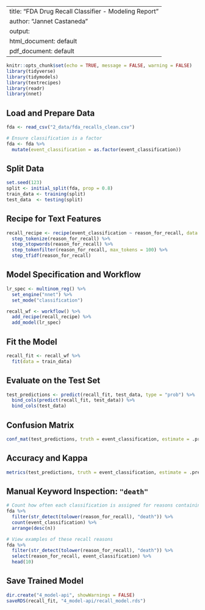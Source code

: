 
---
title: "FDA Drug Recall Classifier - Modeling Report"
author: "Jannet Castaneda"
output:
  html_document: default
  pdf_document: default
---

```r
knitr::opts_chunk$set(echo = TRUE, message = FALSE, warning = FALSE)
library(tidyverse)
library(tidymodels)
library(textrecipes)
library(readr)
library(nnet)
```

## Load and Prepare Data

```r
fda <- read_csv("2_data/fda_recalls_clean.csv")

# Ensure classification is a factor
fda <- fda %>%
  mutate(event_classification = as.factor(event_classification))
```

## Split Data

```r
set.seed(123)
split <- initial_split(fda, prop = 0.8)
train_data <- training(split)
test_data  <- testing(split)
```

## Recipe for Text Features

```r
recall_recipe <- recipe(event_classification ~ reason_for_recall, data = train_data) %>%
  step_tokenize(reason_for_recall) %>%
  step_stopwords(reason_for_recall) %>%
  step_tokenfilter(reason_for_recall, max_tokens = 100) %>%
  step_tfidf(reason_for_recall)
```

## Model Specification and Workflow

```r
lr_spec <- multinom_reg() %>%
  set_engine("nnet") %>%
  set_mode("classification")

recall_wf <- workflow() %>%
  add_recipe(recall_recipe) %>%
  add_model(lr_spec)
```

## Fit the Model

```r
recall_fit <- recall_wf %>%
  fit(data = train_data)
```

## Evaluate on the Test Set

```r
test_predictions <- predict(recall_fit, test_data, type = "prob") %>%
  bind_cols(predict(recall_fit, test_data)) %>%
  bind_cols(test_data)
```

## Confusion Matrix

```r
conf_mat(test_predictions, truth = event_classification, estimate = .pred_class)
```

## Accuracy and Kappa

```r
metrics(test_predictions, truth = event_classification, estimate = .pred_class)
```

## Manual Keyword Inspection: `"death"`

```r
# Count how often each classification is assigned for reasons containing 'death'
fda %>%
  filter(str_detect(tolower(reason_for_recall), "death")) %>%
  count(event_classification) %>%
  arrange(desc(n))
```

```r
# View examples of these recall reasons
fda %>%
  filter(str_detect(tolower(reason_for_recall), "death")) %>%
  select(reason_for_recall, event_classification) %>%
  head(10)
```

## Save Trained Model

```r
dir.create("4_model-api", showWarnings = FALSE)
saveRDS(recall_fit, "4_model-api/recall_model.rds")
```
